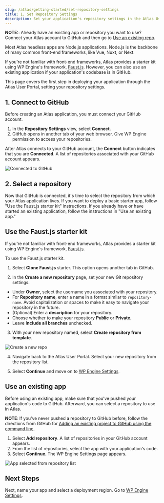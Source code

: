 ```yaml
---
slug: /atlas/getting-started/set-repository-settings
title: 1. Set Repository Settings
description: Set your application's repository settings in the Atlas User Portal.
---
```


**NOTE:**: Already have an existing app or repository you want to use? Connect your Atlas account to GitHub and then go to [Use an existing repo](#use-an-existing-repo).

Most Atlas headless apps are Node.js applications. Node.js is the backbone of many common front-end frameworks, like Vue, Nuxt, or Next. 

If you're not familiar with front-end frameworks, Atlas provides a starter kit using WP Engine's framework, [Faust.js](https://faustjs.org/). However, you can also use an existing application if your application's codebase is in GitHub.

This page covers the first step in deploying your application through the Atlas User Portal, setting your repository settings.


## 1. Connect to GitHub

Before creating an Atlas application, you must connect your GitHub account.

1. In the **Repository Settings** view, select **Connect**. 
2. GitHub opens in another tab of your web browser. Give WP Engine permission to access your repositories.

After Atlas connects to your GitHub account, the **Connect** button indicates that you are **Connected**. A list of repositories associated with your GitHub account appears.

![Connected to GitHub](../assets/img/connect-to-github.png)

## 2. Select a repository 

Now that GitHub is connected, it's time to select the repository from which your Atlas application lives. If you want to deploy a basic starter app, follow "Use the Faust.js starter kit" instructions. If you already have or have started an existing application, follow the instructions in "Use an existing app."

## Use the Faust.js starter kit

If you're not familiar with front-end frameworks, Atlas provides a starter kit using WP Engine's framework, [Faust.js](https://faustjs.org/).

To use the Faust.js starter kit.

1. Select **Clone Faust.js** starter. This option opens another tab in GitHub.

2. In the **Create a new repository** page, set your new Git repository settings. 
  - Under **Owner**, select the username you associated with your repository.
  - For **Repository name**, enter a name in a format similar to `repository-name`. Avoid capitalization or spaces to make it easy to navigate your repository in the future.
  - (Optional) Enter a **description** for your repository.
  - Choose whether to make your repository **Public** or **Private**.
  - Leave **Include all branches** unchecked.

3. With your new repository named, select **Create repository from template**.

![Create a new repo](../assets/img/new-repo-screen.png)

4. Navigate back to the Atlas User Portal. Select your new repository from the repository list.  

5. Select **Continue** and move on to [WP Engine Settings](./wpengine-settings).

## Use an existing app 

Before using an existing app, make sure that you've pushed your application's code to GitHub. Afterward, you can select a repository to use in Atlas. 

**NOTE**: If you've never pushed a repository to GitHub before, follow the directions from GitHub for [Adding an existing project to GitHub using the command line](https://docs.github.com/en/get-started/importing-your-projects-to-github/importing-source-code-to-github/adding-an-existing-project-to-github-using-the-command-line).

1. Select **Add repository**. A list of repositories in your GitHub account appears.
2. From the list of repositories, select the app with your application's code. 
3. Select **Continue**. The WP Engine Settings page appears.
   
![App selected from repository list](../assets/img/use-an-existing-app.png)

## Next Steps

Next, name your app and select a deployment region. Go to [WP Engine Settings](./wpengine-settings).